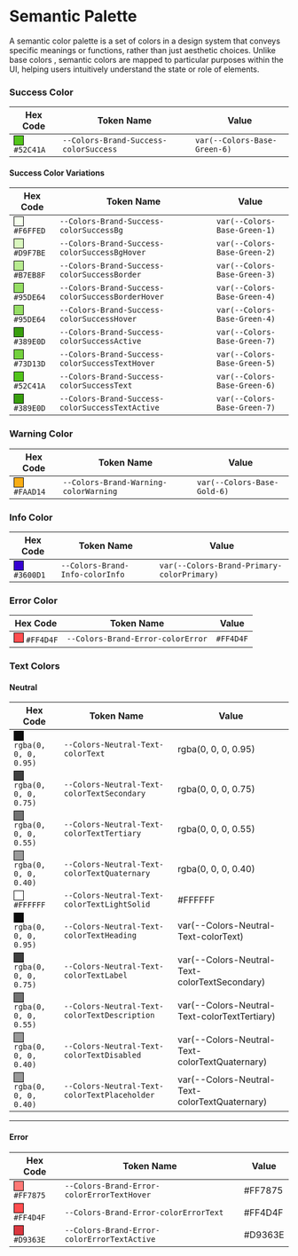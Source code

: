 # Semantic Palette
A semantic color palette is a set of colors in a design system that conveys specific meanings or functions, rather than just aesthetic choices. Unlike base colors , semantic colors are mapped to particular purposes within the UI, helping users intuitively understand the state or role of elements.
### Success Color

| Hex Code                                                                                           | Token Name                             | Value                    |
|----------------------------------------------------------------------------------------------------|----------------------------------------|--------------------------|
| <div style="display:inline-block; width:16px; height:16px; background-color:#52C41A; border:1px solid #000;"></div> `#52C41A` | `--Colors-Brand-Success-colorSuccess`  | `var(--Colors-Base-Green-6)` |

#### Success Color Variations

| Hex Code                                                                                           | Token Name                                  | Value                           |
|----------------------------------------------------------------------------------------------------|---------------------------------------------|---------------------------------|
| <div style="display:inline-block; width:16px; height:16px; background-color:#F6FFED; border:1px solid #000;"></div> `#F6FFED` | `--Colors-Brand-Success-colorSuccessBg`           | `var(--Colors-Base-Green-1)`    |
| <div style="display:inline-block; width:16px; height:16px; background-color:#D9F7BE; border:1px solid #000;"></div> `#D9F7BE` | `--Colors-Brand-Success-colorSuccessBgHover`      | `var(--Colors-Base-Green-2)`    |
| <div style="display:inline-block; width:16px; height:16px; background-color:#B7EB8F; border:1px solid #000;"></div> `#B7EB8F` | `--Colors-Brand-Success-colorSuccessBorder`       | `var(--Colors-Base-Green-3)`    |
| <div style="display:inline-block; width:16px; height:16px; background-color:#95DE64; border:1px solid #000;"></div> `#95DE64` | `--Colors-Brand-Success-colorSuccessBorderHover`  | `var(--Colors-Base-Green-4)`    |
| <div style="display:inline-block; width:16px; height:16px; background-color:#95DE64; border:1px solid #000;"></div> `#95DE64` | `--Colors-Brand-Success-colorSuccessHover`        | `var(--Colors-Base-Green-4)`    |
| <div style="display:inline-block; width:16px; height:16px; background-color:#389E0D; border:1px solid #000;"></div> `#389E0D` | `--Colors-Brand-Success-colorSuccessActive`       | `var(--Colors-Base-Green-7)`    |
| <div style="display:inline-block; width:16px; height:16px; background-color:#73D13D; border:1px solid #000;"></div> `#73D13D` | `--Colors-Brand-Success-colorSuccessTextHover`    | `var(--Colors-Base-Green-5)`    |
| <div style="display:inline-block; width:16px; height:16px; background-color:#52C41A; border:1px solid #000;"></div> `#52C41A` | `--Colors-Brand-Success-colorSuccessText`         | `var(--Colors-Base-Green-6)`    |
| <div style="display:inline-block; width:16px; height:16px; background-color:#389E0D; border:1px solid #000;"></div> `#389E0D` | `--Colors-Brand-Success-colorSuccessTextActive`   | `var(--Colors-Base-Green-7)`    |



### Warning Color

| Hex Code                                                                                           | Token Name                             | Value                    |
|----------------------------------------------------------------------------------------------------|----------------------------------------|--------------------------|
| <div style="display:inline-block; width:16px; height:16px; background-color:#FAAD14; border:1px solid #000;"></div> `#FAAD14` | `--Colors-Brand-Warning-colorWarning`  | `var(--Colors-Base-Gold-6)` |

### Info Color


| Hex Code                                                                                           | Token Name                         | Value                               |
|----------------------------------------------------------------------------------------------------|------------------------------------|-------------------------------------|
| <div style="display:inline-block; width:16px; height:16px; background-color:#3600D1; border:1px solid #000;"></div> `#3600D1` | `--Colors-Brand-Info-colorInfo`    | `var(--Colors-Brand-Primary-colorPrimary)` |




### Error Color

| Hex Code                                                                                           | Token Name                          | Value     |
|----------------------------------------------------------------------------------------------------|-------------------------------------|-----------|
| <div style="display:inline-block; width:16px; height:16px; background-color:#FF4D4F; border:1px solid #000;"></div> `#FF4D4F` | `--Colors-Brand-Error-colorError`   | `#FF4D4F` |




### Text Colors
#### Neutral 

| Hex Code                                                                                           | Token Name                                  | Value                                       |
|----------------------------------------------------------------------------------------------------|---------------------------------------------|---------------------------------------------|
| <div style="display:inline-block; width:16px; height:16px; background-color:rgba(0, 0, 0, 0.95); border:1px solid #000;"></div> `rgba(0, 0, 0, 0.95)` | `--Colors-Neutral-Text-colorText`           | rgba(0, 0, 0, 0.95)                         |
| <div style="display:inline-block; width:16px; height:16px; background-color:rgba(0, 0, 0, 0.75); border:1px solid #000;"></div> `rgba(0, 0, 0, 0.75)` | `--Colors-Neutral-Text-colorTextSecondary`  | rgba(0, 0, 0, 0.75)                         |
| <div style="display:inline-block; width:16px; height:16px; background-color:rgba(0, 0, 0, 0.55); border:1px solid #000;"></div> `rgba(0, 0, 0, 0.55)` | `--Colors-Neutral-Text-colorTextTertiary`   | rgba(0, 0, 0, 0.55)                         |
| <div style="display:inline-block; width:16px; height:16px; background-color:rgba(0, 0, 0, 0.40); border:1px solid #000;"></div> `rgba(0, 0, 0, 0.40)` | `--Colors-Neutral-Text-colorTextQuaternary` | rgba(0, 0, 0, 0.40)                         |
| <div style="display:inline-block; width:16px; height:16px; background-color:#FFFFFF; border:1px solid #000;"></div> `#FFFFFF`                  | `--Colors-Neutral-Text-colorTextLightSolid` | #FFFFFF                                      |
| <div style="display:inline-block; width:16px; height:16px; background-color:rgba(0, 0, 0, 0.95); border:1px solid #000;"></div> `rgba(0, 0, 0, 0.95)` | `--Colors-Neutral-Text-colorTextHeading`    | var(--Colors-Neutral-Text-colorText)         |
| <div style="display:inline-block; width:16px; height:16px; background-color:rgba(0, 0, 0, 0.75); border:1px solid #000;"></div> `rgba(0, 0, 0, 0.75)` | `--Colors-Neutral-Text-colorTextLabel`      | var(--Colors-Neutral-Text-colorTextSecondary)|
| <div style="display:inline-block; width:16px; height:16px; background-color:rgba(0, 0, 0, 0.55); border:1px solid #000;"></div> `rgba(0, 0, 0, 0.55)` | `--Colors-Neutral-Text-colorTextDescription`| var(--Colors-Neutral-Text-colorTextTertiary) |
| <div style="display:inline-block; width:16px; height:16px; background-color:rgba(0, 0, 0, 0.40); border:1px solid #000;"></div> `rgba(0, 0, 0, 0.40)` | `--Colors-Neutral-Text-colorTextDisabled`   | var(--Colors-Neutral-Text-colorTextQuaternary)|
| <div style="display:inline-block; width:16px; height:16px; background-color:rgba(0, 0, 0, 0.40); border:1px solid #000;"></div> `rgba(0, 0, 0, 0.40)` | `--Colors-Neutral-Text-colorTextPlaceholder`| var(--Colors-Neutral-Text-colorTextQuaternary)|

---

#### Error 
| Hex Code                                                                                           | Token Name                                  | Value                                       |
|----------------------------------------------------------------------------------------------------|---------------------------------------------|---------------------------------------------|
| <div style="display:inline-block; width:16px; height:16px; background-color:#FF7875; border:1px solid #000;"></div> `#FF7875`    | `--Colors-Brand-Error-colorErrorTextHover`  | #FF7875                                      |
| <div style="display:inline-block; width:16px; height:16px; background-color:#FF4D4F; border:1px solid #000;"></div> `#FF4D4F`    | `--Colors-Brand-Error-colorErrorText`       | #FF4D4F                                      |
| <div style="display:inline-block; width:16px; height:16px; background-color:#D9363E; border:1px solid #000;"></div> `#D9363E`    | `--Colors-Brand-Error-colorErrorTextActive` | #D9363E                                      |

